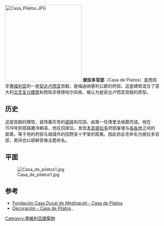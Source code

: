 [[File:Casa_Pilatos.JPG|250px]]
'''彼拉多官邸'''（Casa de Pilatos）是西班牙[[塞维利亚|塞维利亚]]的一座[[安达卢西亚|安达卢西亚]]宫殿，是梅迪纳塞利公爵的府邸。这座建筑混合了意大利[[文艺复兴建筑|文艺复兴建筑]]和西班牙穆德哈尔风格，被认为是安达卢西亚宫殿的原型。
==历史==
这座宫殿的建筑，装饰着珍贵的[[瓷砖|瓷砖]]和花园，由第一任塔里法侯爵完成。他在1519年到耶路撒冷朝圣，他在回家后，发现[[本丢彼拉多|本丢彼拉多]]府邸废墟与[[各各他|各各他]]之间的距离，等于他的府邸与城墙外的田野圣十字堂的距离。因此将此宅命名为彼拉多官邸，房间也以耶稣受难主题命名。

==平面==
[[File:Casa_de_pilatos1.jpg|thumb]]

==参考==
*[http://www.fundacionmedinaceli.org/monumentos/pilatos Fundación Casa Ducal de Medinaceli - Casa de Pilatos] {{Wayback|url=http://www.fundacionmedinaceli.org/monumentos/pilatos |date=20170129162916 }} 
*[http://hemeroteca.abc.es/nav/Navigate.exe/hemeroteca/madrid/blanco.y.negro/1992/04/19/153.html Decoración - Casa de Pilatos] {{Wayback|url=http://hemeroteca.abc.es/nav/Navigate.exe/hemeroteca/madrid/blanco.y.negro/1992/04/19/153.html |date=20161112143250 }},

{{coord|37.3899|N|5.98711|W|source:kolossus-dewiki|display=title}}
[[Category:塞維利亞建築物|Category:塞維利亞建築物]]